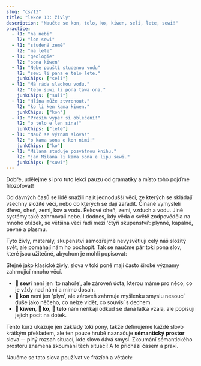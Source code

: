 ---
slug: "cs/13"
title: "lekce 13: živly"
description: "Naučte se kon, telo, ko, kiwen, seli, lete, sewi!"
practice:
  - l1: "na nebi"
    l2: "lon sewi"
  - l1: "studená země"
    l2: "ma lete"
  - l1: "geologie"
    l2: "sona kiwen"
  - l1: "Nebe pouští studenou vodu"
    l2: "sewi li pana e telo lete."
    junkChips: ["seli"]
  - l1: "Má ráda sladkou vodu."
    l2: "telo suwi li pona tawa ona."
    junkChips: ["suli"]
  - l1: "Hlína může ztvrdnout."
    l2: "ko li ken kama kiwen."
    junkChips: ["kon"]
  - l1: "Prosím vyper si oblečení!"
    l2: "o telo e len sina!"
    junkChips: ["lete"]
  - l1: "Nauč se význam slova!"
    l2: "o kama sona e kon nimi!"
    junkChips: ["ko"]
  - l1: "Milana studuje posvátnou knihu."
    l2: "jan Milana li kama sona e lipu sewi."
    junkChips: ["suwi"]
---


Dobře, udělejme si pro tuto lekci pauzu od gramatiky a místo toho pojďme filozofovat!

Od dávných časů se lidé snažili najít jednodušší věci, ze kterých se skládají všechny složité věci, nebo do kterých se dají zařadit. Číňané vymysleli dřevo, oheň, zemi, kov a vodu. Řekové oheň, zemi, vzduch a vodu. Jiné systémy také zahrnovali nebe. I dodnes, kdy věda o světě zodpověděla na mnoho otázek, se většina věcí řadí mezi 'čtyři skupenství': plynné, kapalné, pevné a plasmu.

Tyto živly, materály, skupenství samozřejmě nevysvětlují celý náš složitý svět, ale pomáhají nám ho pochopit. Tak se naučme pár toki pona slov, které jsou užitečné, abychom je mohli popisovat:


<List>
  <Word sl="kon" m="vzduch, duše, podstata, význam" />
  <Word sl="telo" m="voda, řídká tekutina" />
  <Word sl="ko" m="měkká pevná látka nebo hustá tekutina, jako písek, hlína, těsto, lepidlo" />
  <Word sl="kiwen" m="tvrdá pevná látka, jako kámen, dřevo, kov" />
  <Word sl="seli" m="oheň, horké, hořet" />
  <Word sl="lete" m="studené" />
  <Word sl="sewi" m="nebe; vysoko, nadpřirozené" />
</List>

Stejně jako klasické živly, slova v toki poně mají často široké významy zahrnující mnoho věcí.
* **󱥚 sewi** není jen 'to nahoře', ale zároveň úcta, kterou máme pro něco, co je vždy nad námi a mimo dosah.
* **󱤝 kon** není jen 'plyn', ale zároveň zahrnuje myšlenku smyslu nesoucí duše jako něčeho, co nelze vidět, co souvisí s dechem.
* **󱤛 kiwen**, **󱤜 ko**, **󱥪 telo** nám neříkají odkud se daná látka vzala, ale popisují jejich pocit na dotek.

Tento kurz ukazuje jen základy toki pony, takže definujeme každé slovo krátkým překladem, ale ten pouze hrubě naznačuje **sémantický prostor** slova -- plný rozsah situací, kde slovo dává smysl. Zkoumání sémantického prostoru znamená zkoumání těch situací! A to přichází časem a praxí.

Naučme se tato slova používat ve frázích a větách:

<List>
  <Word sl="kiwen kasi" m="pevná část rostliny, dřevo" />
  <Word sl="ko lete" m="studené chmýří, sníh" />
  <Word sl="kon sewi" m="svatý duch" />
  <Word sl="telo nasa" m="tekutina způsobující opilost, alkohol" />
  <Sentence sl="lete li awen e moku." m="Chlad uchovává jídlo." />
  <Sentence sl="seli li moku e kiwen kasi." m="ˇOheň konzumuje dříví." />
  <Sentence sl="telo li kama tan sewi." m="Voda padá z nebe.<br />(Prší.)" />
  <Sentence sl="o kama sona e kon toki!" m="Nauč se význam proslovu!" />
</List>

<Practice exercises={frontmatter.practice} />
